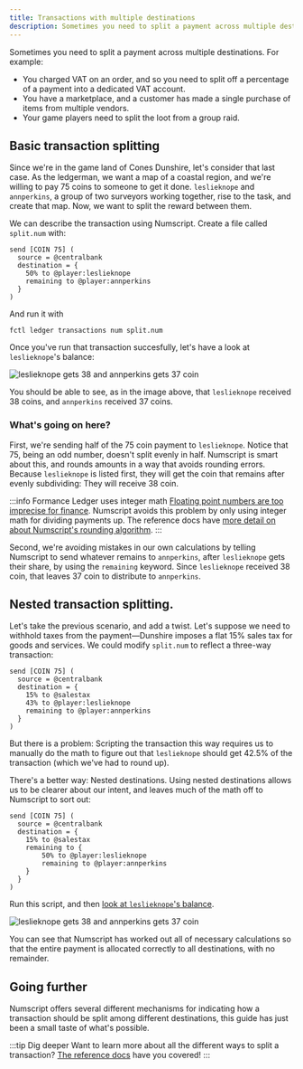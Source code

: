 ```yaml
---
title: Transactions with multiple destinations
description: Sometimes you need to split a payment across multiple destinations. Learn how to do this with Numscript.
---
```




Sometimes you need to split a payment across multiple destinations. For example:

* You charged VAT on an order, and so you need to split off a percentage of a payment into a dedicated VAT account.
* You have a marketplace, and a customer has made a single purchase of items from multiple vendors.
* Your game players need to split the loot from a group raid.

<Prerequisites />

## Basic transaction splitting

Since we're in the game land of Cones Dunshire, let's consider that last case. As the ledgerman, we want a map of a coastal region, and we're willing to pay 75 coins to someone to get it done. `leslieknope` and `annperkins`, a group of two surveyors working together, rise to the task, and create that map. Now, we want to split the reward between them.

We can describe the transaction using Numscript. Create a file called `split.num` with:

```numscript
send [COIN 75] (
  source = @centralbank
  destination = {
    50% to @player:leslieknope
    remaining to @player:annperkins
  }
)
```

And run it with

```shell
fctl ledger transactions num split.num
```

<Prereqwarn />

Once you've run that transaction succesfully, let's have a look at `leslieknope`'s balance:


![`leslieknope` gets 38 and `annperkins` gets 37 coin](./multi-destination-1.png)

You should be able to see, as in the image above, that `leslieknope` received 38 coins, and `annperkins` received 37 coins.

### What's going on here?

First, we're sending half of the 75 coin payment to `leslieknope`. Notice that 75, being an odd number, doesn't split evenly in half. Numscript is smart about this, and rounds amounts in a way that avoids rounding errors. Because `leslieknope` is listed first, they will get the coin that remains after evenly subdividing: They will receive 38 coin.

:::info Formance Ledger uses integer math
[Floating point numbers are too imprecise for finance](https://www.youtube.com/watch?v=yZjCQ3T5yXo). Numscript avoids this problem by only using integer math for dividing payments up. The reference docs have [more detail on about Numscript's rounding algorithm](../../../numscript/rounding.mdx).
:::

Second, we're avoiding mistakes in our own calculations by telling Numscript to send whatever remains to `annperkins`, after `leslieknope` gets their share, by using the `remaining` keyword. Since `leslieknope` received 38 coin, that leaves 37 coin to distribute to `annperkins`.

## Nested transaction splitting.

Let's take the previous scenario, and add a twist. Let's suppose we need to withhold taxes from the payment—Dunshire imposes a flat 15% sales tax for goods and services. We could modify `split.num` to reflect a three-way transaction:

```numscript
send [COIN 75] (
  source = @centralbank
  destination = {
    15% to @salestax
    43% to @player:leslieknope
    remaining to @player:annperkins
  }
)
```

But there is a problem: Scripting the transaction this way requires us to manually do the math to figure out that `leslieknope` should get 42.5% of the transaction (which we've had to round up).

There's a better way: Nested destinations. Using nested destinations allows us to be clearer about our intent, and leaves much of the math off to Numscript to sort out:

```numscript
send [COIN 75] (
  source = @centralbank
  destination = {
    15% to @salestax
    remaining to {
        50% to @player:leslieknope
        remaining to @player:annperkins
    }
  }
)
```

<Prereqwarn />

Run this script, and then [look at `leslieknope`'s balance](https://control.formance.com/accounts/player:leslieknope).

![`leslieknope` gets 38 and `annperkins` gets 37 coin](./multi-destination-2.png)

You can see that Numscript has worked out all of necessary calculations so that the entire payment is allocated correctly to all destinations, with no remainder.

## Going further

Numscript offers several different mechanisms for indicating how a transaction should be split among different destinations, this guide has just been a small taste of what's possible.

:::tip Dig deeper
Want to learn more about all the different ways to split a transaction? [The reference docs](../../../numscript/destinations.mdx) have you covered!
:::
